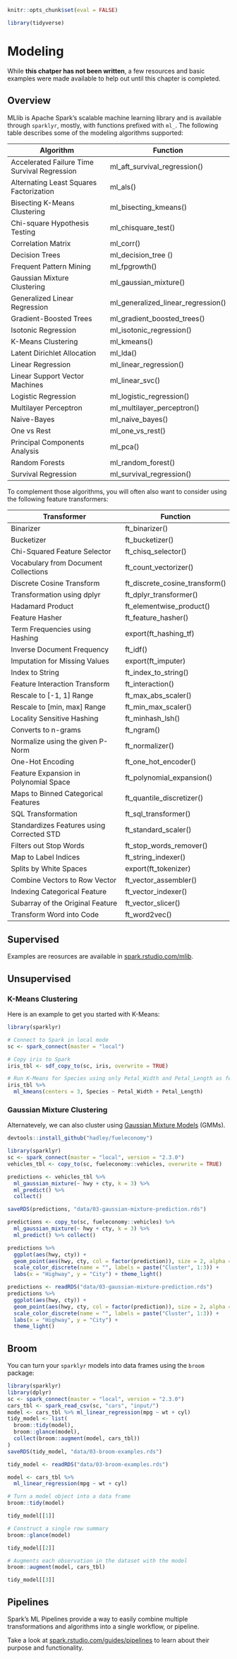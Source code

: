 ```r
knitr::opts_chunk$set(eval = FALSE)
```
```r
library(tidyverse)
```

# Modeling {#modeling}

While **this chatper has not been written**, a few resources and basic examples were made available to help out until this chapter is completed.

## Overview

MLlib is Apache Spark's scalable machine learning library and is available through `sparklyr`, mostly, with functions prefixed with `ml_`. The following table describes some of the modeling algorithms supported:

Algorithm | Function
----------|---------
Accelerated Failure Time Survival Regression | ml_aft_survival_regression()
Alternating Least Squares Factorization | ml_als()
Bisecting K-Means Clustering | ml_bisecting_kmeans()
Chi-square Hypothesis Testing | ml_chisquare_test()
Correlation Matrix | ml_corr()
Decision Trees | ml_decision_tree	()
Frequent Pattern Mining | ml_fpgrowth()
Gaussian Mixture Clustering | ml_gaussian_mixture()
Generalized Linear Regression | ml_generalized_linear_regression()
Gradient-Boosted Trees | ml_gradient_boosted_trees()
Isotonic Regression | ml_isotonic_regression()
K-Means Clustering | ml_kmeans()
Latent Dirichlet Allocation | ml_lda()
Linear Regression | ml_linear_regression()
Linear Support Vector Machines | ml_linear_svc()
Logistic Regression | ml_logistic_regression()
Multilayer Perceptron | ml_multilayer_perceptron()
Naive-Bayes | ml_naive_bayes()
One vs Rest | ml_one_vs_rest()
Principal Components Analysis | ml_pca()
Random Forests | ml_random_forest()
Survival Regression | ml_survival_regression()

To complement those algorithms, you will often also want to consider using the following feature transformers:

Transformer | Function
------------|---------
Binarizer | ft_binarizer()
Bucketizer | ft_bucketizer()
Chi-Squared Feature Selector | ft_chisq_selector()
Vocabulary from Document Collections | ft_count_vectorizer()
Discrete Cosine Transform  | ft_discrete_cosine_transform()
Transformation using dplyr | ft_dplyr_transformer()
Hadamard Product | ft_elementwise_product()
Feature Hasher | ft_feature_hasher()
Term Frequencies using Hashing | export(ft_hashing_tf)
Inverse Document Frequency | ft_idf()
Imputation for Missing Values | export(ft_imputer)
Index to String | ft_index_to_string()
Feature Interaction Transform | ft_interaction()
Rescale to [-1, 1] Range | ft_max_abs_scaler()
Rescale to [min, max] Range | ft_min_max_scaler()
Locality Sensitive Hashing | ft_minhash_lsh()
Converts to n-grams | ft_ngram()
Normalize using the given P-Norm | ft_normalizer()
One-Hot Encoding | ft_one_hot_encoder()
Feature Expansion in Polynomial Space | ft_polynomial_expansion()
Maps to Binned Categorical Features | ft_quantile_discretizer()
SQL Transformation | ft_sql_transformer()
Standardizes Features using Corrected STD | ft_standard_scaler()
Filters out Stop Words | ft_stop_words_remover()
Map to Label Indices | ft_string_indexer()
Splits by White Spaces | export(ft_tokenizer)
Combine Vectors to Row Vector | ft_vector_assembler()
Indexing Categorical Feature | ft_vector_indexer()
Subarray of the Original Feature | ft_vector_slicer()
Transform Word into Code | ft_word2vec()

## Supervised

Examples are reosurces are available in [spark.rstudio.com/mlib](http://spark.rstudio.com/mlib/).

## Unsupervised

### K-Means Clustering

Here is an example to get you started with K-Means:

```r
library(sparklyr)

# Connect to Spark in local mode
sc <- spark_connect(master = "local")

# Copy iris to Spark
iris_tbl <- sdf_copy_to(sc, iris, overwrite = TRUE)

# Run K-Means for Species using only Petal_Width and Petal_Length as features
iris_tbl %>%
  ml_kmeans(centers = 3, Species ~ Petal_Width + Petal_Length)
```

### Gaussian Mixture Clustering

Alternatevely, we can also cluster using [Gaussian Mixture Models](https://en.wikipedia.org/wiki/Mixture_model#Gaussian_mixture_model) (GMMs).

```r
devtools::install_github("hadley/fueleconomy")

library(sparklyr)
sc <- spark_connect(master = "local", version = "2.3.0")
vehicles_tbl <- copy_to(sc, fueleconomy::vehicles, overwrite = TRUE)

predictions <- vehicles_tbl %>%
  ml_gaussian_mixture(~ hwy + cty, k = 3) %>%
  ml_predict() %>%
  collect()

saveRDS(predictions, "data/03-gaussian-mixture-prediction.rds")
```
```r
predictions <- copy_to(sc, fueleconomy::vehicles) %>%
  ml_gaussian_mixture(~ hwy + cty, k = 3) %>%
  ml_predict() %>% collect()

predictions %>%
  ggplot(aes(hwy, cty)) +
  geom_point(aes(hwy, cty, col = factor(prediction)), size = 2, alpha = 0.4) + 
  scale_color_discrete(name = "", labels = paste("Cluster", 1:3)) +
  labs(x = "Highway", y = "City") + theme_light()
```
```r
predictions <- readRDS("data/03-gaussian-mixture-prediction.rds")
predictions %>%
  ggplot(aes(hwy, cty)) +
  geom_point(aes(hwy, cty, col = factor(prediction)), size = 2, alpha = 0.4) + 
  scale_color_discrete(name = "", labels = paste("Cluster", 1:3)) +
  labs(x = "Highway", y = "City") +
  theme_light()
```

## Broom

You can turn your `sparklyr` models into data frames using the `broom` package:

```r
library(sparklyr)
library(dplyr)
sc <- spark_connect(master = "local", version = "2.3.0")
cars_tbl <- spark_read_csv(sc, "cars", "input/")
model <- cars_tbl %>% ml_linear_regression(mpg ~ wt + cyl)
tidy_model <- list(
  broom::tidy(model),
  broom::glance(model),
  collect(broom::augment(model, cars_tbl))
)
saveRDS(tidy_model, "data/03-broom-examples.rds")
```
```r
tidy_model <- readRDS("data/03-broom-examples.rds")
```
```r
model <- cars_tbl %>%
  ml_linear_regression(mpg ~ wt + cyl)

# Turn a model object into a data frame
broom::tidy(model)
```
```r
tidy_model[[1]]
```
```r
# Construct a single row summary
broom::glance(model)
```
```r
tidy_model[[2]]
```
```r
# Augments each observation in the dataset with the model
broom::augment(model, cars_tbl)
```
```r
tidy_model[[3]]
```

## Pipelines

Spark’s ML Pipelines provide a way to easily combine multiple transformations and algorithms into a single workflow, or pipeline.

Take a look at [spark.rstudio.com/guides/pipelines](http://spark.rstudio.com/guides/pipelines/) to learn about their purpose and functionality.
